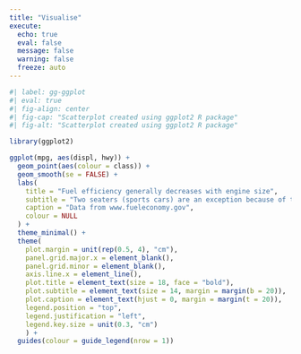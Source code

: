 ```yaml
---
title: "Visualise"
execute:
  echo: true
  eval: false
  message: false
  warning: false
  freeze: auto
---
```


```r
#| label: gg-ggplot
#| eval: true
#| fig-align: center
#| fig-cap: "Scatterplot created using ggplot2 R package"
#| fig-alt: "Scatterplot created using ggplot2 R package"

library(ggplot2)

ggplot(mpg, aes(displ, hwy)) +
  geom_point(aes(colour = class)) +
  geom_smooth(se = FALSE) +
  labs(
    title = "Fuel efficiency generally decreases with engine size",
    subtitle = "Two seaters (sports cars) are an exception because of their light weight",
    caption = "Data from www.fueleconomy.gov",
    colour = NULL
  ) +
  theme_minimal() +
  theme(
    plot.margin = unit(rep(0.5, 4), "cm"),
    panel.grid.major.x = element_blank(),
    panel.grid.minor = element_blank(),
    axis.line.x = element_line(),
    plot.title = element_text(size = 18, face = "bold"),
    plot.subtitle = element_text(size = 14, margin = margin(b = 20)),
    plot.caption = element_text(hjust = 0, margin = margin(t = 20)),
    legend.position = "top",
    legend.justification = "left",
    legend.key.size = unit(0.3, "cm")
    ) +
  guides(colour = guide_legend(nrow = 1))
```

